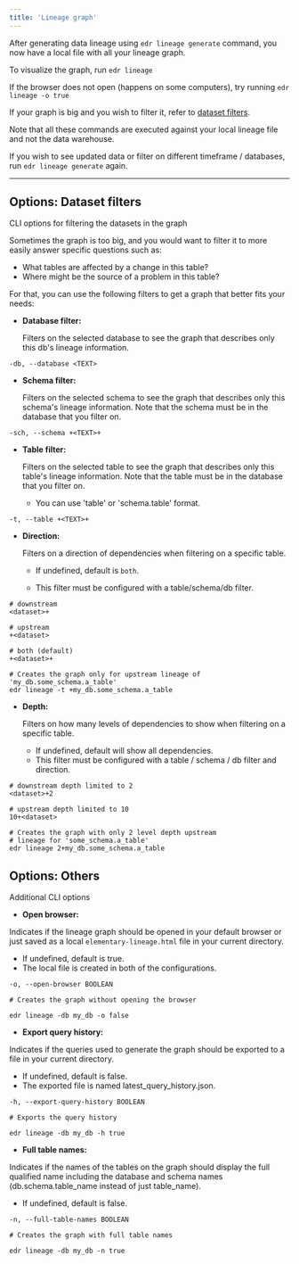 ```yaml
---
title: 'Lineage graph'
---
```


After generating data lineage using `edr lineage generate` command, you now have a local file with all your lineage graph.

To visualize the graph, run `edr lineage`

If the browser does not open (happens on some computers), try running `edr lineage -o true`

If your graph is big and you wish to filter it, refer to [dataset filters](#options-dataset-filters).

Note that all these commands are executed against your local lineage file and not the data warehouse.

If you wish to see updated data or filter on different timeframe / databases, run `edr lineage generate` again.

---

## Options: Dataset filters

CLI options for filtering the datasets in the graph

Sometimes the graph is too big, and you would want to filter it to more easily answer specific questions such as:

- What tables are affected by a change in this table?
- Where might be the source of a problem in this table?

For that, you can use the following filters to get a graph that better fits your needs:

- **Database filter:**

  Filters on the selected database to see the graph that describes only this db's lineage information.

```
-db, --database <TEXT>
```

- **Schema filter:**

  Filters on the selected schema to see the graph that describes only this schema's lineage information. Note that the schema must be in the database that you filter on.

```
-sch, --schema +<TEXT>+
```

- **Table filter:**

  Filters on the selected table to see the graph that describes only this table's lineage information. Note that the table must be in the database that you filter on.

  - You can use 'table' or 'schema.table' format.

```
-t, --table +<TEXT>+
```

- **Direction:**

  Filters on a direction of dependencies when filtering on a specific table.

  - If undefined, default is `both`.

  - This filter must be configured with a table/schema/db filter.

```
# downstream
<dataset>+

# upstream
+<dataset>

# both (default)
+<dataset>+

# Creates the graph only for upstream lineage of 'my_db.some_schema.a_table'
edr lineage -t +my_db.some_schema.a_table
```

- **Depth:**
  
  Filters on how many levels of dependencies to show when filtering on a specific table.
  - If undefined, default will show all dependencies.
  - This filter must be configured with a table / schema / db filter and direction.

```
# downstream depth limited to 2
<dataset>+2

# upstream depth limited to 10
10+<dataset>

# Creates the graph with only 2 level depth upstream
# lineage for 'some_schema.a_table'
edr lineage 2+my_db.some_schema.a_table
```

## Options: Others

Additional CLI options

- **Open browser:**

Indicates if the lineage graph should be opened in your default browser or just saved as a local `elementary-lineage.html` file in your current directory.

- If undefined, default is true.
- The local file is created in both of the configurations.

```
-o, --open-browser BOOLEAN

# Creates the graph without opening the browser

edr lineage -db my_db -o false
```

- **Export query history:**

Indicates if the queries used to generate the graph should be exported to a file in your current directory.

- If undefined, default is false.
- The exported file is named latest_query_history.json.

```
-h, --export-query-history BOOLEAN

# Exports the query history

edr lineage -db my_db -h true
```

- **Full table names:**

Indicates if the names of the tables on the graph should display the full qualified name including the database and schema names (db.schema.table_name instead of just table_name).

- If undefined, default is false.

```
-n, --full-table-names BOOLEAN

# Creates the graph with full table names

edr lineage -db my_db -n true
```
